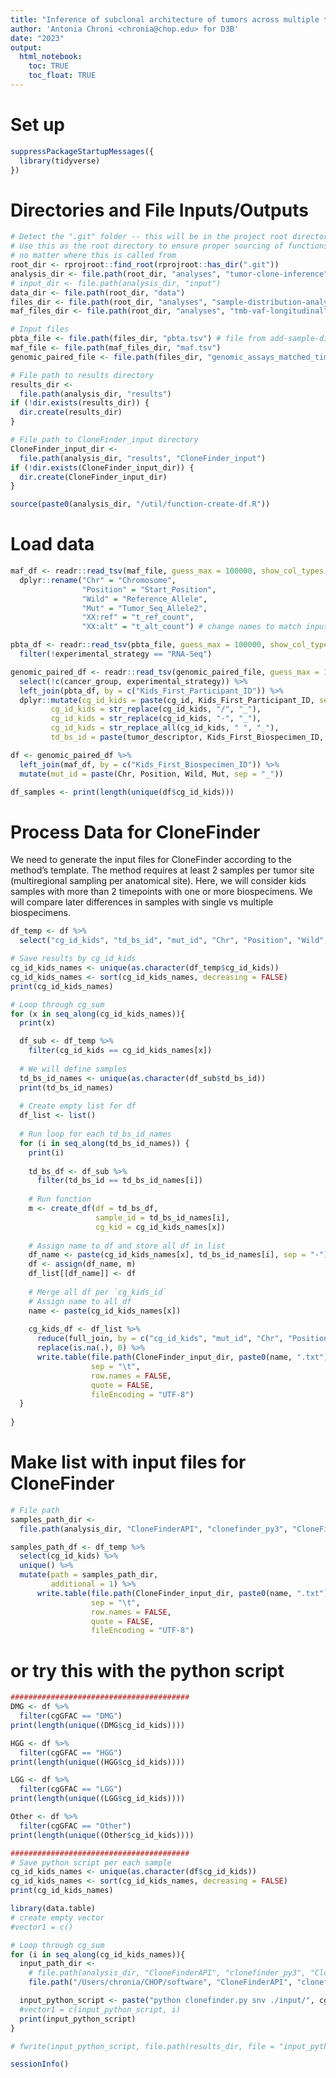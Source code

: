 ```yaml
---
title: "Inference of subclonal architecture of tumors across multiple timepoints for the PBTA Cohort"
author: 'Antonia Chroni <chronia@chop.edu> for D3B'
date: "2023"
output:
  html_notebook:
    toc: TRUE
    toc_float: TRUE
---
```


# Set up

```r
suppressPackageStartupMessages({
  library(tidyverse)
})
```

# Directories and File Inputs/Outputs

```r
# Detect the ".git" folder -- this will be in the project root directory
# Use this as the root directory to ensure proper sourcing of functions 
# no matter where this is called from
root_dir <- rprojroot::find_root(rprojroot::has_dir(".git"))
analysis_dir <- file.path(root_dir, "analyses", "tumor-clone-inference")
# input_dir <- file.path(analysis_dir, "input")
data_dir <- file.path(root_dir, "data")
files_dir <- file.path(root_dir, "analyses", "sample-distribution-analysis", "results")
maf_files_dir <- file.path(root_dir, "analyses", "tmb-vaf-longitudinal", "results")

# Input files
pbta_file <- file.path(files_dir, "pbta.tsv") # file from add-sample-distribution module
maf_file <- file.path(maf_files_dir, "maf.tsv")
genomic_paired_file <- file.path(files_dir, "genomic_assays_matched_time_points.tsv") # file from add-sample-distribution module

# File path to results directory
results_dir <-
  file.path(analysis_dir, "results")
if (!dir.exists(results_dir)) {
  dir.create(results_dir)
}

# File path to CloneFinder_input directory
CloneFinder_input_dir <-
  file.path(analysis_dir, "results", "CloneFinder_input")
if (!dir.exists(CloneFinder_input_dir)) {
  dir.create(CloneFinder_input_dir)
}

source(paste0(analysis_dir, "/util/function-create-df.R"))
```

# Load data

```r
maf_df <- readr::read_tsv(maf_file, guess_max = 100000, show_col_types = FALSE) %>% 
  dplyr::rename("Chr" = "Chromosome", 
                "Position" = "Start_Position",
                "Wild" = "Reference_Allele",
                "Mut" = "Tumor_Seq_Allele2",
                "XX:ref" = "t_ref_count", 
                "XX:alt" = "t_alt_count") # change names to match input requirements for Clonefinder

pbta_df <- readr::read_tsv(pbta_file, guess_max = 100000, show_col_types = FALSE) %>% 
  filter(!experimental_strategy == "RNA-Seq")

genomic_paired_df <- readr::read_tsv(genomic_paired_file, guess_max = 100000, show_col_types = FALSE) %>% 
  select(!c(cancer_group, experimental_strategy)) %>% 
  left_join(pbta_df, by = c("Kids_First_Participant_ID")) %>% 
  dplyr::mutate(cg_id_kids = paste(cg_id, Kids_First_Participant_ID, sep = "_"),
         cg_id_kids = str_replace(cg_id_kids, "/", "_"),
         cg_id_kids = str_replace(cg_id_kids, "-", "_"),
         cg_id_kids = str_replace_all(cg_id_kids, " ", "_"),
         td_bs_id = paste(tumor_descriptor, Kids_First_Biospecimen_ID, sep = "_"))

df <- genomic_paired_df %>% 
  left_join(maf_df, by = c("Kids_First_Biospecimen_ID")) %>% 
  mutate(mut_id = paste(Chr, Position, Wild, Mut, sep = "_"))

df_samples <- print(length(unique(df$cg_id_kids)))
```

# Process Data for CloneFinder

We need to generate the input files for CloneFinder according to the method's template. 
The method requires at least 2 samples per tumor site (multiregional sampling per anatomical site).
Here, we will consider kids samples with more than 2 timepoints with one or more biospecimens. 
We will compare later differences in samples with single vs multiple biospecimens.


```r
df_temp <- df %>%
  select("cg_id_kids", "td_bs_id", "mut_id", "Chr", "Position", "Wild", "Mut", "XX:ref", "XX:alt")

# Save results by cg_id_kids
cg_id_kids_names <- unique(as.character(df_temp$cg_id_kids))
cg_id_kids_names <- sort(cg_id_kids_names, decreasing = FALSE)
print(cg_id_kids_names)

# Loop through cg_sum
for (x in seq_along(cg_id_kids_names)){
  print(x)

  df_sub <- df_temp %>%
    filter(cg_id_kids == cg_id_kids_names[x]) 
 
  # We will define samples
  td_bs_id_names <- unique(as.character(df_sub$td_bs_id))
  print(td_bs_id_names)
  
  # Create empty list for df
  df_list <- list() 
  
  # Run loop for each td_bs_id_names
  for (i in seq_along(td_bs_id_names)) {
    print(i)
   
    td_bs_df <- df_sub %>%
      filter(td_bs_id == td_bs_id_names[i])
    
    # Run function 
    m <- create_df(df = td_bs_df, 
                   sample_id = td_bs_id_names[i],
                   cg_kid = cg_id_kids_names[x])
  
    # Assign name to df and store all df in list
    df_name <- paste(cg_id_kids_names[x], td_bs_id_names[i], sep = "-")
    df <- assign(df_name, m)
    df_list[[df_name]] <- df
    
    # Merge all df per `cg_kids_id`
    # Assign name to all_df
    name <- paste(cg_id_kids_names[x])
    
    cg_kids_df <- df_list %>% 
      reduce(full_join, by = c("cg_id_kids", "mut_id", "Chr", "Position", "Wild", "Mut")) %>% 
      replace(is.na(.), 0) %>% 
      write.table(file.path(CloneFinder_input_dir, paste0(name, ".txt")), 
                  sep = "\t", 
                  row.names = FALSE, 
                  quote = FALSE, 
                  fileEncoding = "UTF-8")
  }
          
}
```

# Make list with input files for CloneFinder

```r
# File path 
samples_path_dir <-
  file.path(analysis_dir, "CloneFinderAPI", "clonefinder_py3", "CloneFinder_input")

samples_path_df <- df_temp %>%
  select(cg_id_kids) %>% 
  unique() %>% 
  mutate(path = samples_path_dir,
         additional = 1) %>% 
      write.table(file.path(CloneFinder_input_dir, paste0(name, ".txt")), 
                  sep = "\t", 
                  row.names = FALSE, 
                  quote = FALSE, 
                  fileEncoding = "UTF-8")
```

# or try this with the python script

```r
########################################
DMG <- df %>% 
  filter(cgGFAC == "DMG")
print(length(unique((DMG$cg_id_kids))))

HGG <- df %>% 
  filter(cgGFAC == "HGG")
print(length(unique((HGG$cg_id_kids))))

LGG <- df %>% 
  filter(cgGFAC == "LGG")
print(length(unique((LGG$cg_id_kids))))

Other <- df %>% 
  filter(cgGFAC == "Other")
print(length(unique((Other$cg_id_kids))))

########################################
# Save python script per each sample
cg_id_kids_names <- unique(as.character(df$cg_id_kids))
cg_id_kids_names <- sort(cg_id_kids_names, decreasing = FALSE)
print(cg_id_kids_names)

library(data.table)
# create empty vector 
#vector1 = c() 

# Loop through cg_sum
for (i in seq_along(cg_id_kids_names)){
  input_path_dir <-
    # file.path(analysis_dir, "CloneFinderAPI", "clonefinder_py3", "CloneFinder_input")
    file.path("/Users/chronia/CHOP/software", "CloneFinderAPI", "clonefinder_py3", "input")

  input_python_script <- paste("python clonefinder.py snv ./input/", cg_id_kids_names[i], ".txt", sep = "") 
  #vector1 = c(input_python_script, i)
  print(input_python_script)
}

# fwrite(input_python_script, file.path(results_dir, file = "input_python_script.csv"))
```  

```r
sessionInfo()
```

